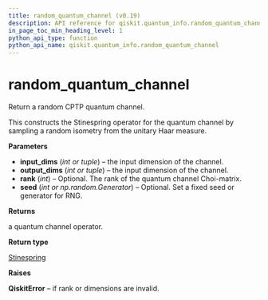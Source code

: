 ```yaml
---
title: random_quantum_channel (v0.19)
description: API reference for qiskit.quantum_info.random_quantum_channel in qiskit v0.19
in_page_toc_min_heading_level: 1
python_api_type: function
python_api_name: qiskit.quantum_info.random_quantum_channel
---
```


<span id="random-quantum-channel" />

# random\_quantum\_channel

<Function id="qiskit.quantum_info.random_quantum_channel" isDedicatedPage={true} github="https://github.com/qiskit/qiskit/tree/stable/0.14/qiskit/quantum_info/operators/random.py" signature="random_quantum_channel(input_dims=None, output_dims=None, rank=None, seed=None)">
  Return a random CPTP quantum channel.

  This constructs the Stinespring operator for the quantum channel by sampling a random isometry from the unitary Haar measure.

  **Parameters**

  *   **input\_dims** (*int or tuple*) – the input dimension of the channel.
  *   **output\_dims** (*int or tuple*) – the input dimension of the channel.
  *   **rank** (*int*) – Optional. The rank of the quantum channel Choi-matrix.
  *   **seed** (*int or np.random.Generator*) – Optional. Set a fixed seed or generator for RNG.

  **Returns**

  a quantum channel operator.

  **Return type**

  [Stinespring](qiskit.quantum_info.Stinespring "qiskit.quantum_info.Stinespring")

  **Raises**

  **QiskitError** – if rank or dimensions are invalid.
</Function>

